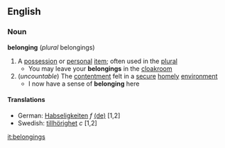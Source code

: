 ==English==
===Noun===
'''belonging''' (''plural'' belongings)
#A [[possession]] or [[personal]] [[item]]; often used in the [[plural]]
#* You may leave your '''belongings''' in the [[cloakroom]]
#(''uncountable'') The [[contentment]] felt in a [[secure]] [[homely]] [[environment]]
#* I now have a sense of '''belonging''' here

====Translations====
* German: [[Habseligkeiten]] ''f'' [[:de:Habseligkeiten|(de)]] [1,2]
* Swedish: [[tillhörighet]] ''c'' [1,2]

[[it:belongings]]